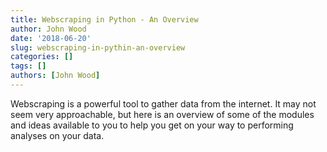 ```yaml
---
title: Webscraping in Python - An Overview 
author: John Wood
date: '2018-06-20'
slug: webscraping-in-pythin-an-overview
categories: []
tags: []
authors: [John Wood]
---
```

Webscraping is a powerful tool to gather data from the internet. It may not seem very approachable, but here is an overview of some of the modules and ideas available to you to help you get on your way to performing analyses on your data. 